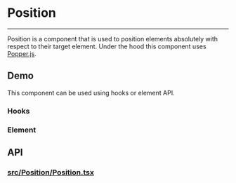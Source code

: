 
<Meta title="Docs/Components/Position" />

# Position

---

Position is a component that is used to position elements absolutely
with respect to their target element. Under the hood this component
uses [Popper.js](https://popper.js.org/).

## Demo
This component can be used using hooks or element API.

### Hooks
<Preview withSource="open">
  <Story id="utilities-position--hook" />
</Preview>

### Element
<Preview withSource="open">
  <Story id="utilities-position--element" />
</Preview>

## API
### [src/Position/Position.tsx](https://github.com/reaviz/rdk/blob/master/src/Position/Position.tsx)
<Props of={Position} />

